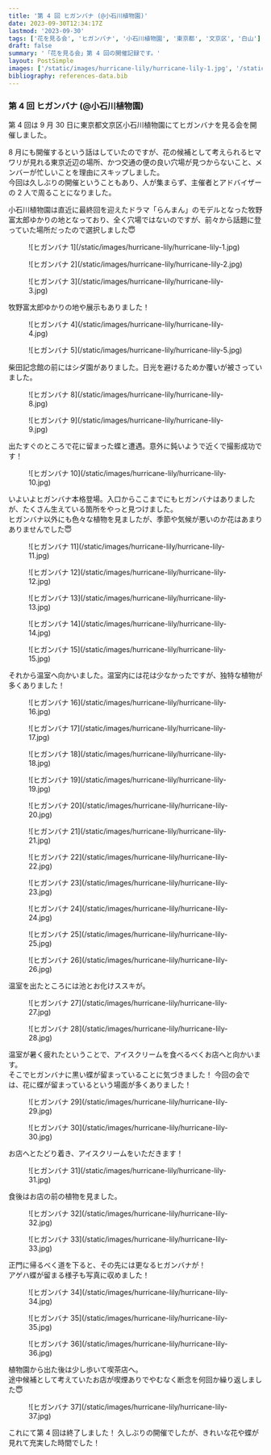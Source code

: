 ```yaml
---
title: '第 4 回 ヒガンバナ (@小石川植物園)'
date: 2023-09-30T12:34:17Z
lastmod: '2023-09-30'
tags: ['花を見る会', 'ヒガンバナ', '小石川植物園', '東京都', '文京区', '白山']
draft: false
summary: '「花を見る会」第 4 回の開催記録です。'
layout: PostSimple
images: ['/static/images/hurricane-lily/hurricane-lily-1.jpg', '/static/images/hurricane-lily/hurricane-lily-2.jpg', '/static/images/hurricane-lily/hurricane-lily-3.jpg', '/static/images/hurricane-lily/hurricane-lily-4.jpg', '/static/images/hurricane-lily/hurricane-lily-5.jpg', '/static/images/hurricane-lily/hurricane-lily-6.jpg', '/static/images/hurricane-lily/hurricane-lily-7.jpg', '/static/images/hurricane-lily/hurricane-lily-8.jpg', '/static/images/hurricane-lily/hurricane-lily-9.jpg', '/static/images/hurricane-lily/hurricane-lily-10.jpg', '/static/images/hurricane-lily/hurricane-lily-11.jpg', '/static/images/hurricane-lily/hurricane-lily-12.jpg', '/static/images/hurricane-lily/hurricane-lily-13.jpg', '/static/images/hurricane-lily/hurricane-lily-14.jpg', '/static/images/hurricane-lily/hurricane-lily-15.jpg', '/static/images/hurricane-lily/hurricane-lily-16.jpg', '/static/images/hurricane-lily/hurricane-lily-17.jpg', '/static/images/hurricane-lily/hurricane-lily-18.jpg', '/static/images/hurricane-lily/hurricane-lily-19.jpg', '/static/images/hurricane-lily/hurricane-lily-20.jpg', '/static/images/hurricane-lily/hurricane-lily-21.jpg', '/static/images/hurricane-lily/hurricane-lily-22.jpg', '/static/images/hurricane-lily/hurricane-lily-23.jpg', '/static/images/hurricane-lily/hurricane-lily-24.jpg', '/static/images/hurricane-lily/hurricane-lily-25.jpg', '/static/images/hurricane-lily/hurricane-lily-26.jpg', '/static/images/hurricane-lily/hurricane-lily-27.jpg', '/static/images/hurricane-lily/hurricane-lily-28.jpg', '/static/images/hurricane-lily/hurricane-lily-29.jpg', '/static/images/hurricane-lily/hurricane-lily-30.jpg', '/static/images/hurricane-lily/hurricane-lily-31.jpg', '/static/images/hurricane-lily/hurricane-lily-32.jpg', '/static/images/hurricane-lily/hurricane-lily-33.jpg', '/static/images/hurricane-lily/hurricane-lily-34.jpg', '/static/images/hurricane-lily/hurricane-lily-35.jpg', '/static/images/hurricane-lily/hurricane-lily-36.jpg', '/static/images/hurricane-lily/hurricane-lily-37.jpg']
bibliography: references-data.bib
---
```


### 第 4 回 ヒガンバナ (@小石川植物園)

第 4 回は 9 月 30 日に東京都文京区小石川植物園にてヒガンバナを見る会を開催しました。

8 月にも開催するという話はしていたのですが、花の候補として考えられるヒマワリが見れる東京近辺の場所、かつ交通の便の良い穴場が見つからないこと、メンバーが忙しいことを理由にスキップしました。<br />
今回は久しぶりの開催ということもあり、人が集まらず、主催者とアドバイザーの 2 人で周ることになりました。

小石川植物園は直近に最終回を迎えたドラマ「らんまん」のモデルとなった牧野富太郎ゆかりの地となっており、全く穴場ではないのですが、前々から話題に登っていた場所だったので選択しました😇 <br />

<div className="-mx-2 flex flex-wrap overflow-hidden xl:-mx-2">
  <figure className="my-1 w-full overflow-hidden px-2 xl:my-1 xl:w-1/2 xl:px-2">
    ![ヒガンバナ 1](/static/images/hurricane-lily/hurricane-lily-1.jpg)
  </figure>
  <figure className="my-1 w-full overflow-hidden px-2 xl:my-1 xl:w-1/2 xl:px-2">
    ![ヒガンバナ 2](/static/images/hurricane-lily/hurricane-lily-2.jpg)
  </figure>
  <figure className="my-1 w-full overflow-hidden px-2 xl:my-1 xl:w-1/2 xl:px-2">
    ![ヒガンバナ 3](/static/images/hurricane-lily/hurricane-lily-3.jpg)
  </figure>
</div>

牧野富太郎ゆかりの地や展示もありました！

<div className="-mx-2 flex flex-wrap overflow-hidden xl:-mx-2">
  <figure className="my-1 w-full overflow-hidden px-2 xl:my-1 xl:w-1/2 xl:px-2">
    ![ヒガンバナ 4](/static/images/hurricane-lily/hurricane-lily-4.jpg)
  </figure>
  <figure className="my-1 w-full overflow-hidden px-2 xl:my-1 xl:w-1/2 xl:px-2">
    ![ヒガンバナ 5](/static/images/hurricane-lily/hurricane-lily-5.jpg)
  </figure>
</div>

柴田記念館の前にはシダ園がありました。日光を避けるためか覆いが被さっていました。

<div className="-mx-2 flex flex-wrap overflow-hidden xl:-mx-2">
  <figure className="my-1 w-full overflow-hidden px-2 xl:my-1 xl:w-1/2 xl:px-2">
    ![ヒガンバナ 8](/static/images/hurricane-lily/hurricane-lily-8.jpg)
  </figure>
  <figure className="my-1 w-full overflow-hidden px-2 xl:my-1 xl:w-1/2 xl:px-2">
    ![ヒガンバナ 9](/static/images/hurricane-lily/hurricane-lily-9.jpg)
  </figure>
</div>

出たすぐのところで花に留まった蝶と遭遇。意外に鈍いようで近くで撮影成功です！

<div className="-mx-2 flex flex-wrap overflow-hidden xl:-mx-2">
  <figure className="my-1 w-full overflow-hidden px-2 xl:my-1 xl:w-1/2 xl:px-2">
    ![ヒガンバナ 10](/static/images/hurricane-lily/hurricane-lily-10.jpg)
  </figure>
</div>

いよいよヒガンバナ本格登場。入口からここまでにもヒガンバナはありましたが、たくさん生えている箇所をやっと見つけました。<br />
ヒガンバナ以外にも色々な植物を見ましたが、季節や気候が悪いのか花はあまりありませんでした😇

<div className="-mx-2 flex flex-wrap overflow-hidden xl:-mx-2">
  <figure className="my-1 w-full overflow-hidden px-2 xl:my-1 xl:w-1/2 xl:px-2">
    ![ヒガンバナ 11](/static/images/hurricane-lily/hurricane-lily-11.jpg)
  </figure>
  <figure className="my-1 w-full overflow-hidden px-2 xl:my-1 xl:w-1/2 xl:px-2">
    ![ヒガンバナ 12](/static/images/hurricane-lily/hurricane-lily-12.jpg)
  </figure>
  <figure className="my-1 w-full overflow-hidden px-2 xl:my-1 xl:w-1/2 xl:px-2">
    ![ヒガンバナ 13](/static/images/hurricane-lily/hurricane-lily-13.jpg)
  </figure>
  <figure className="my-1 w-full overflow-hidden px-2 xl:my-1 xl:w-1/2 xl:px-2">
    ![ヒガンバナ 14](/static/images/hurricane-lily/hurricane-lily-14.jpg)
  </figure>
  <figure className="my-1 w-full overflow-hidden px-2 xl:my-1 xl:w-1/2 xl:px-2">
    ![ヒガンバナ 15](/static/images/hurricane-lily/hurricane-lily-15.jpg)
  </figure>
</div>

それから温室へ向かいました。温室内には花は少なかったですが、独特な植物が多くありました！

<div className="-mx-2 flex flex-wrap overflow-hidden xl:-mx-2">
  <figure className="my-1 w-full overflow-hidden px-2 xl:my-1 xl:w-1/2 xl:px-2">
    ![ヒガンバナ 16](/static/images/hurricane-lily/hurricane-lily-16.jpg)
  </figure>
  <figure className="my-1 w-full overflow-hidden px-2 xl:my-1 xl:w-1/2 xl:px-2">
    ![ヒガンバナ 17](/static/images/hurricane-lily/hurricane-lily-17.jpg)
  </figure>
  <figure className="my-1 w-full overflow-hidden px-2 xl:my-1 xl:w-1/2 xl:px-2">
    ![ヒガンバナ 18](/static/images/hurricane-lily/hurricane-lily-18.jpg)
  </figure>
  <figure className="my-1 w-full overflow-hidden px-2 xl:my-1 xl:w-1/2 xl:px-2">
    ![ヒガンバナ 19](/static/images/hurricane-lily/hurricane-lily-19.jpg)
  </figure>
  <figure className="my-1 w-full overflow-hidden px-2 xl:my-1 xl:w-1/2 xl:px-2">
    ![ヒガンバナ 20](/static/images/hurricane-lily/hurricane-lily-20.jpg)
  </figure>
  <figure className="my-1 w-full overflow-hidden px-2 xl:my-1 xl:w-1/2 xl:px-2">
    ![ヒガンバナ 21](/static/images/hurricane-lily/hurricane-lily-21.jpg)
  </figure>
  <figure className="my-1 w-full overflow-hidden px-2 xl:my-1 xl:w-1/2 xl:px-2">
    ![ヒガンバナ 22](/static/images/hurricane-lily/hurricane-lily-22.jpg)
  </figure>
  <figure className="my-1 w-full overflow-hidden px-2 xl:my-1 xl:w-1/2 xl:px-2">
    ![ヒガンバナ 23](/static/images/hurricane-lily/hurricane-lily-23.jpg)
  </figure>
  <figure className="my-1 w-full overflow-hidden px-2 xl:my-1 xl:w-1/2 xl:px-2">
    ![ヒガンバナ 24](/static/images/hurricane-lily/hurricane-lily-24.jpg)
  </figure>
  <figure className="my-1 w-full overflow-hidden px-2 xl:my-1 xl:w-1/2 xl:px-2">
    ![ヒガンバナ 25](/static/images/hurricane-lily/hurricane-lily-25.jpg)
  </figure>
  <figure className="my-1 w-full overflow-hidden px-2 xl:my-1 xl:w-1/2 xl:px-2">
    ![ヒガンバナ 26](/static/images/hurricane-lily/hurricane-lily-26.jpg)
  </figure>
</div>

温室を出たところには池とお化けススキが。

<div className="-mx-2 flex flex-wrap overflow-hidden xl:-mx-2">
  <figure className="my-1 w-full overflow-hidden px-2 xl:my-1 xl:w-1/2 xl:px-2">
    ![ヒガンバナ 27](/static/images/hurricane-lily/hurricane-lily-27.jpg)
  </figure>
  <figure className="my-1 w-full overflow-hidden px-2 xl:my-1 xl:w-1/2 xl:px-2">
    ![ヒガンバナ 28](/static/images/hurricane-lily/hurricane-lily-28.jpg)
  </figure>
</div>

温室が暑く疲れたということで、アイスクリームを食べるべくお店へと向かいます。<br />
そこでヒガンバナに黒い蝶が留まっていることに気づきました！ 今回の会では、花に蝶が留まっているという場面が多くありました！

<div className="-mx-2 flex flex-wrap overflow-hidden xl:-mx-2">
  <figure className="my-1 w-full overflow-hidden px-2 xl:my-1 xl:w-1/2 xl:px-2">
    ![ヒガンバナ 29](/static/images/hurricane-lily/hurricane-lily-29.jpg)
  </figure>
  <figure className="my-1 w-full overflow-hidden px-2 xl:my-1 xl:w-1/2 xl:px-2">
    ![ヒガンバナ 30](/static/images/hurricane-lily/hurricane-lily-30.jpg)
  </figure>
</div>

お店へとたどり着き、アイスクリームをいただきます！

<div className="-mx-2 flex flex-wrap overflow-hidden xl:-mx-2">
  <figure className="my-1 w-full overflow-hidden px-2 xl:my-1 xl:w-1/2 xl:px-2">
    ![ヒガンバナ 31](/static/images/hurricane-lily/hurricane-lily-31.jpg)
  </figure>
</div>

食後はお店の前の植物を見ました。

<div className="-mx-2 flex flex-wrap overflow-hidden xl:-mx-2">
  <figure className="my-1 w-full overflow-hidden px-2 xl:my-1 xl:w-1/2 xl:px-2">
    ![ヒガンバナ 32](/static/images/hurricane-lily/hurricane-lily-32.jpg)
  </figure>
  <figure className="my-1 w-full overflow-hidden px-2 xl:my-1 xl:w-1/2 xl:px-2">
    ![ヒガンバナ 33](/static/images/hurricane-lily/hurricane-lily-33.jpg)
  </figure>
</div>

正門に帰るべく道を下ると、その先には更なるヒガンバナが！<br />
アゲハ蝶が留まる様子も写真に収めました！

<div className="-mx-2 flex flex-wrap overflow-hidden xl:-mx-2">
  <figure className="my-1 w-full overflow-hidden px-2 xl:my-1 xl:w-1/2 xl:px-2">
    ![ヒガンバナ 34](/static/images/hurricane-lily/hurricane-lily-34.jpg)
  </figure>
  <figure className="my-1 w-full overflow-hidden px-2 xl:my-1 xl:w-1/2 xl:px-2">
    ![ヒガンバナ 35](/static/images/hurricane-lily/hurricane-lily-35.jpg)
  </figure>
  <figure className="my-1 w-full overflow-hidden px-2 xl:my-1 xl:w-1/2 xl:px-2">
    ![ヒガンバナ 36](/static/images/hurricane-lily/hurricane-lily-36.jpg)
  </figure>
</div>

植物園から出た後は少し歩いて喫茶店へ。<br />
途中候補として考えていたお店が喫煙ありでやむなく断念を何回か繰り返しました😇

<div className="-mx-2 flex flex-wrap overflow-hidden xl:-mx-2">
  <figure className="my-1 w-full overflow-hidden px-2 xl:my-1 xl:w-1/2 xl:px-2">
    ![ヒガンバナ 37](/static/images/hurricane-lily/hurricane-lily-37.jpg)
  </figure>
</div>

これにて第 4 回は終了しました！ 久しぶりの開催でしたが、きれいな花や蝶が見れて充実した時間でした！